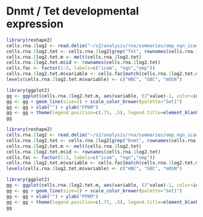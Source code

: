 Dnmt / Tet developmental expression
========================================================
```r
library(reshape2)
cells.rna.1log2 <- read.delim("~/s2/analysis/rna/summaries/omp_ngn_icam_mrna_dup_biasCorrect_plus1_log2")
cells.rna.1log2.tet <- cells.rna.1log2[grep("Tet", rownames(cells.rna.1log2)),]
cells.rna.1log2.tet.m <- melt(cells.rna.1log2.tet)
cells.rna.1log2.tet.m$id <- rownames(cells.rna.1log2.tet)
cells.fac <- factor(1:3, labels=c("icam", "ngn","omp"))
cells.rna.1log2.tet.m$variable <- cells.fac[match(cells.rna.1log2.tet.m$variable, as.character(cells.fac))]
levels(cells.rna.1log2.tet.m$variable) <- c("HBC", "GBC", "mOSN")

````

```r
library(ggplot2)
gg <- ggplot(cells.rna.1log2.tet.m, aes(variable, (2^value)-1, color=id, group=id))
gg <- gg + geom_line(size=2) + scale_color_brewer(palette="Set1")
gg <- gg + xlab("") + ylab("FPKM")
gg <- gg + theme(legend.position=c(.75, .5), legend.title=element_blank(), legend.text=element_text(size=20), axis.text.x=element_text(size=20, color="black"), axis.text.y=element_text(size=20, color="black"), axis.title.x=element_text(size=24), axis.title.y=element_text(size=24))
gg
```


```r
library(reshape2)
cells.rna.1log2 <- read.delim("~/s2/analysis/rna/summaries/omp_ngn_icam_mrna_dup_biasCorrect_plus1_log2")
cells.rna.1log2.tet <- cells.rna.1log2[grep("Dnmt", rownames(cells.rna.1log2)),]
cells.rna.1log2.tet.m <- melt(cells.rna.1log2.tet)
cells.rna.1log2.tet.m$id <- rownames(cells.rna.1log2.tet)
cells.fac <- factor(1:3, labels=c("icam", "ngn","omp"))
cells.rna.1log2.tet.m$variable <- cells.fac[match(cells.rna.1log2.tet.m$variable, as.character(cells.fac))]
levels(cells.rna.1log2.tet.m$variable) <- c("HBC", "GBC", "mOSN")

````

```r
library(ggplot2)
gg <- ggplot(cells.rna.1log2.tet.m, aes(variable, (2^value)-1, color=id, group=id))
gg <- gg + geom_line(size=2) + scale_color_brewer(palette="Set1")
gg <- gg + xlab("") + ylab("FPKM")
gg <- gg + theme(legend.position=c(.75, .5), legend.title=element_blank(), legend.text=element_text(size=16), axis.text.x=element_text(size=20, color="black"), axis.text.y=element_text(size=20, color="black"), axis.title.x=element_text(size=24), axis.title.y=element_text(size=24))
gg
```
